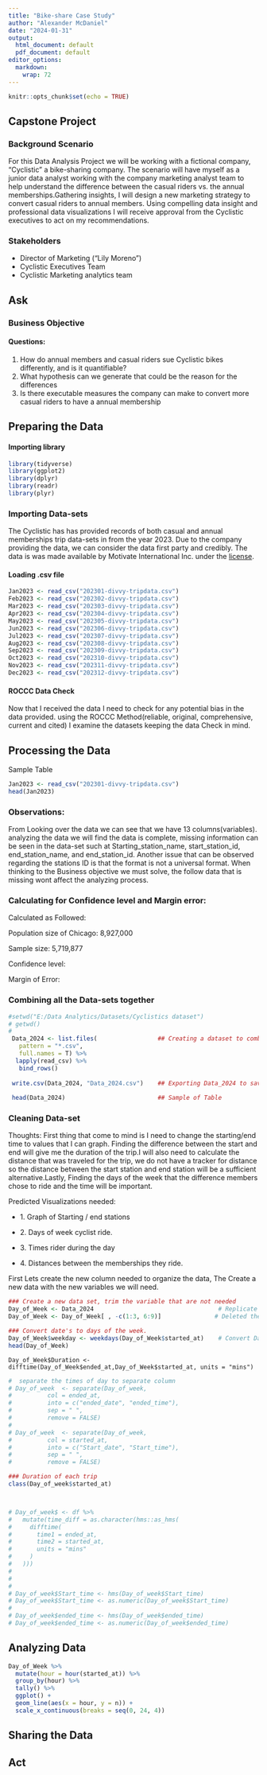 ```yaml
---
title: "Bike-share Case Study"
author: "Alexander McDaniel"
date: "2024-01-31"
output:
  html_document: default
  pdf_document: default
editor_options:
  markdown:
    wrap: 72
---
```



```{=html}
<style type="text/css">

h1.title {
  font-size: 38px;
  color: Black;
  text-align: center;
}
h4.author { /* Header 4 - and the author and data headers use this too  */
    font-size: 18px;
  font-family: "Times New Roman", Times, serif;
  color: Dark Blue;
  text-align: center;
}
h4.date { /* Header 4 - and the author and data headers use this too  */
  font-size: 18px;
  font-family: "Times New Roman", Times, serif;
  color: Dark Blue;
  text-align: center;
}
</style>
```
```r
knitr::opts_chunk$set(echo = TRUE)
```

## Capstone Project

### Background Scenario

For this Data Analysis Project we will be working with a fictional
company, "Cyclistic" a bike-sharing company. The scenario will have
myself as a junior data analyst working with the company marketing
analyst team to help understand the difference between the casual riders
vs. the annual memberships.Gathering insights, I will design a new
marketing strategy to convert casual riders to annual members. Using
compelling data insight and professional data visualizations I will
receive approval from the Cyclistic executives to act on my
recommendations.

### Stakeholders

-   Director of Marketing ("Lily Moreno")
-   Cyclistic Executives Team
-   Cyclistic Marketing analytics team

## Ask

### Business Objective

#### Questions:

1.  How do annual members and casual riders sue Cyclistic bikes
    differently, and is it quantifiable?
2.  What hypothesis can we generate that could be the reason for the
    differences
3.  Is there executable measures the company can make to convert more
    casual riders to have a annual membership

## Preparing the Data

#### Importing library

```r
library(tidyverse)
library(ggplot2)
library(dplyr)
library(readr)
library(plyr)

```

### Importing Data-sets

The Cyclistic has has provided records of both casual and annual
memberships trip data-sets in from the year 2023. Due to the company
providing the data, we can consider the data first party and credibly.
The data is was made available by Motivate International Inc. under the
[license](https://divvybikes.com/data-license-agreement).

#### Loading .csv file

```r
Jan2023 <- read_csv("202301-divvy-tripdata.csv")
Feb2023 <- read_csv("202302-divvy-tripdata.csv")
Mar2023 <- read_csv("202303-divvy-tripdata.csv")
Apr2023 <- read_csv("202304-divvy-tripdata.csv")
May2023 <- read_csv("202305-divvy-tripdata.csv")
Jun2023 <- read_csv("202306-divvy-tripdata.csv")
Jul2023 <- read_csv("202307-divvy-tripdata.csv")
Aug2023 <- read_csv("202308-divvy-tripdata.csv")
Sep2023 <- read_csv("202309-divvy-tripdata.csv")
Oct2023 <- read_csv("202310-divvy-tripdata.csv")
Nov2023 <- read_csv("202311-divvy-tripdata.csv")
Dec2023 <- read_csv("202312-divvy-tripdata.csv")
```

#### ROCCC Data Check

Now that I received the data I need to check for any potential bias in
the data provided. using the ROCCC Method(reliable, original,
comprehensive, current and cited) I examine the datasets keeping the
data Check in mind.

## Processing the Data

Sample Table

```r
Jan2023 <- read_csv("202301-divvy-tripdata.csv")
head(Jan2023)
```

### Observations:

From Looking over the data we can see that we have 13
columns(variables). analyzing the data we will find the data is
complete, missing information can be seen in the data-set such at
Starting_station_name, start_station_id, end_station_name, and
end_station_id. Another issue that can be observed regarding the
stations ID is that the format is not a universal format. When thinking
to the Business objective we must solve, the follow data that is missing
wont affect the analyzing process.

### Calculating for Confidence level and Margin error:

Calculated as Followed:

Population size of Chicago: 8,927,000

Sample size: 5,719,877

Confidence level:

Margin of Error:

### Combining all the Data-sets together

```r
#setwd("E:/Data Analytics/Datasets/Cyclistics dataset")
# getwd()
# 
 Data_2024 <- list.files(                 ## Creating a dataset to combine all .csv
   pattern = "*.csv",
   full.names = T) %>%
  lapply(read_csv) %>%
   bind_rows()
 
 write.csv(Data_2024, "Data_2024.csv")    ## Exporting Data_2024 to save Environment 
 
 head(Data_2024)                          ## Sample of Table
```

### Cleaning Data-set

Thoughts: First thing that come to mind is I need to change the
starting/end time to values that I can graph. Finding the difference
between the start and end will give me the duration of the trip.I will
also need to calculate the distance that was traveled for the trip, we
do not have a tracker for distance so the distance between the start
station and end station will be a sufficient alternative.Lastly, Finding
the days of the week that the difference members chose to ride and the
time will be important.

Predicted Visualizations needed:

-   1\. Graph of Starting / end stations

-   2\. Days of week cyclist ride.

-   3\. Times rider during the day

-   4\. Distances between the memberships they ride.

First Lets create the new column needed to organize the data, The Create
a new data with the new variables we will need.

```r
### Create a new data set, trim the variable that are not needed
Day_of_Week <- Data_2024                                   # Replicate data of Data_2024
Day_of_Week <- Day_of_Week[ , -c(1:3, 6:9)]               # Deleted the Variables not needed

### Convert date's to days of the week.
Day_of_Week$weekday <- weekdays(Day_of_Week$started_at)    # Convert Date to Days of the week
head(Day_of_Week)
```

```Add
Day_of_Week$Duration <- difftime(Day_of_Week$ended_at,Day_of_Week$started_at, units = "mins")
```

```r
#  separate the times of day to separate column
# Day_of_week  <- separate(Day_of_week,
#          col = ended_at,
#          into = c("ended_date", "ended_time"),
#          sep = " ",
#          remove = FALSE)
# 
# Day_of_week  <- separate(Day_of_week,
#          col = started_at,
#          into = c("Start_date", "Start_time"),
#          sep = " ",
#          remove = FALSE)


```

```R
### Duration of each trip
class(Day_of_week$started_at)



# Day_of_week$ <- df %>%
#   mutate(time_diff = as.character(hms::as_hms(
#     difftime(
#       time1 = ended_at,
#       time2 = started_at,
#       units = "mins"
#     )
#   )))
# 
# 
# 
# Day_of_week$Start_time <- hms(Day_of_week$Start_time)
# Day_of_week$Start_time <- as.numeric(Day_of_week$Start_time)
# 
# Day_of_week$ended_time <- hms(Day_of_week$ended_time)
# Day_of_week$ended_time <- as.numeric(Day_of_week$ended_time)

```

## Analyzing Data

```r
Day_of_Week %>%
  mutate(hour = hour(started_at)) %>%
  group_by(hour) %>%
  tally() %>%
  ggplot() +
  geom_line(aes(x = hour, y = n)) +
  scale_x_continuous(breaks = seq(0, 24, 4))


```

## Sharing the Data

## Act
